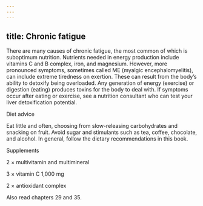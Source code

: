 ```yaml
---
---
---
```

title: Chronic fatigue
---




There are many causes of chronic fatigue, the most common of which is suboptimum nutrition. Nutrients needed in energy production include vitamins C and B complex, iron, and magnesium. However, more pronounced symptoms, sometimes called ME (myalgic encephalomyelitis), can include extreme tiredness on exertion. These can result from the body’s ability to detoxify being overloaded. Any generation of energy (exercise) or digestion (eating) produces toxins for the body to deal with. If symptoms occur after eating or exercise, see a nutrition consultant who can test your liver detoxification potential.





Diet advice


Eat little and often, choosing from slow-releasing carbohydrates and snacking on fruit. Avoid sugar and stimulants such as tea, coffee, chocolate, and alcohol. In general, follow the dietary recommendations in this book.





Supplements


2 × multivitamin and multimineral

3 × vitamin C 1,000 mg

2 × antioxidant complex



Also read chapters 29 and 35.